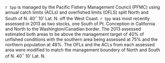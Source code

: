 `r Spp` is managed by the Pacific Fishery Management Council (PFMC) using annual catch limits (ACLs) and overfished limits (OFLS) split North and South of N. 40$^\circ$ 10' Lat. N. off the West Coast. `r Spp` was most recently assessed in 2013 as two stocks, one South of Pt. Conception in California and North to the Washington/Canadian border.  The 2013 assessed estimated both areas to be above the management target of 40% of unfished conditions with the southern area being assessed at 75% and the northern population at 48%. The OFLs and the ACLs from each assessed area were modified to match the management boundery of North and South of N. 40$^\circ$ 10' Lat. N.